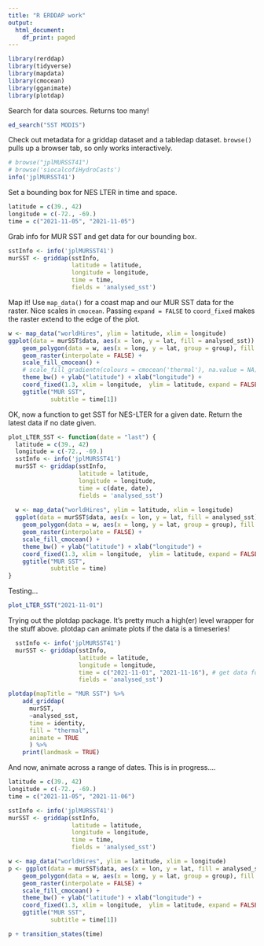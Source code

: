 ```yaml
---
title: "R ERDDAP work"
output:
  html_document:
    df_print: paged
---
```


```r
library(rerddap)
library(tidyverse)
library(mapdata)
library(cmocean)
library(gganimate)
library(plotdap)
```

Search for data sources. Returns too many!

```r
ed_search("SST MODIS")
```

Check out metadata for a griddap dataset and a tabledap dataset. `browse()` pulls up a browser tab, so only works interactively.

```r
# browse("jplMURSST41")
# browse('siocalcofiHydroCasts')
info('jplMURSST41')
```

Set a bounding box for NES LTER in time and space.

```r
latitude = c(39., 42)
longitude = c(-72., -69.)
time = c("2021-11-05", "2021-11-05")
```

Grab info for MUR SST and get data for our bounding box.

```r
sstInfo <- info('jplMURSST41')
murSST <- griddap(sstInfo, 
                  latitude = latitude, 
                  longitude = longitude, 
                  time = time, 
                  fields = 'analysed_sst')
```

Map it! Use `map_data()` for a coast map and our MUR SST data for the raster. 
Nice scales in `cmocean`. Passing `expand = FALSE` to `coord_fixed` makes 
the raster extend to the edge of the plot.

```r
w <- map_data("worldHires", ylim = latitude, xlim = longitude)
ggplot(data = murSST$data, aes(x = lon, y = lat, fill = analysed_sst)) +
    geom_polygon(data = w, aes(x = long, y = lat, group = group), fill = "grey80") +
    geom_raster(interpolate = FALSE) +
    scale_fill_cmocean() +
    # scale_fill_gradientn(colours = cmocean('thermal'), na.value = NA) +
    theme_bw() + ylab("latitude") + xlab("longitude") +
    coord_fixed(1.3, xlim = longitude,  ylim = latitude, expand = FALSE) +
    ggtitle("MUR SST",
            subtitle = time[1])
```

OK, now a function to get SST for NES-LTER for a given date.
Return the latest data if no date given.

```r
plot_LTER_SST <- function(date = "last") {
  latitude = c(39., 42)
  longitude = c(-72., -69.)
  sstInfo <- info('jplMURSST41')
  murSST <- griddap(sstInfo, 
                    latitude = latitude, 
                    longitude = longitude, 
                    time = c(date, date), 
                    fields = 'analysed_sst')
  
  w <- map_data("worldHires", ylim = latitude, xlim = longitude)
  ggplot(data = murSST$data, aes(x = lon, y = lat, fill = analysed_sst)) +
    geom_polygon(data = w, aes(x = long, y = lat, group = group), fill = "grey80") +
    geom_raster(interpolate = FALSE) +
    scale_fill_cmocean() +
    theme_bw() + ylab("latitude") + xlab("longitude") +
    coord_fixed(1.3, xlim = longitude,  ylim = latitude, expand = FALSE) +
    ggtitle("MUR SST",
            subtitle = time)
}
```

Testing...

```r
plot_LTER_SST("2021-11-01")
```

Trying out the plotdap package. It's pretty much a high(er) level 
wrapper for the stuff above. plotdap can animate plots if the
data is a timeseries!

```r
  sstInfo <- info('jplMURSST41')
  murSST <- griddap(sstInfo, 
                    latitude = latitude, 
                    longitude = longitude, 
                    time = c("2021-11-01", "2021-11-16"), # get data for a range of dates
                    fields = 'analysed_sst')

plotdap(mapTitle = "MUR SST") %>%
    add_griddap(
      murSST, 
      ~analysed_sst, 
      time = identity,
      fill = "thermal",
      animate = TRUE
      ) %>%
    print(landmask = TRUE)
```

And now, animate across a range of dates. This is in progress....

```r
latitude = c(39., 42)
longitude = c(-72., -69.)
time = c("2021-11-05", "2021-11-06")

sstInfo <- info('jplMURSST41')
murSST <- griddap(sstInfo, 
                  latitude = latitude, 
                  longitude = longitude, 
                  time = time, 
                  fields = 'analysed_sst')

w <- map_data("worldHires", ylim = latitude, xlim = longitude)
p <- ggplot(data = murSST$data, aes(x = lon, y = lat, fill = analysed_sst)) +
    geom_polygon(data = w, aes(x = long, y = lat, group = group), fill = "grey80") +
    geom_raster(interpolate = FALSE) +
    scale_fill_cmocean() +
    theme_bw() + ylab("latitude") + xlab("longitude") +
    coord_fixed(1.3, xlim = longitude,  ylim = latitude, expand = FALSE) +
    ggtitle("MUR SST",
            subtitle = time[1])

p + transition_states(time)
```
